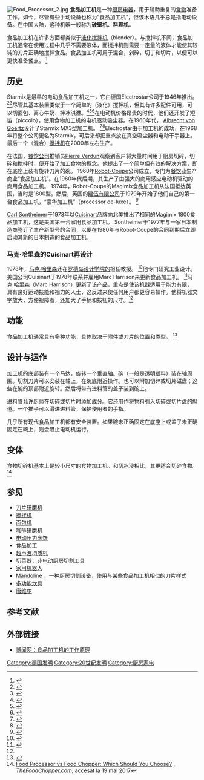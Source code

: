 [[File:Food_Processor_2.jpg|thumb]]
'''食品加工机'''是一种[[小家电|厨房电器]]，用于辅助重复的[[食物|食物]]准备工作。如今，尽管有些手动设备也称为“食品加工机”，但该术语几乎总是指电动设备。在中国大陆，这种机器一般称为'''破壁机'''、'''料理机'''。

食品加工机在许多方面都类似于[[液化搅拌机|液化搅拌机]]（blender）。与搅拌机不同，食品加工机通常在使用过程中几乎不需要液体，而搅拌机则需要一定量的液体才能使其较钝的刀片正确地搅拌食品。食品加工机可用于混合，剁碎，切丁和切片，以便可以更快准备餐点。 <ref>{{Cite web|title=Natural History of the Kitchen: Food Processor – Eat Me Daily|url=http://www.eatmedaily.com/2010/06/natural-history-of-the-kitchen-food-processor/|accessdate=2018-12-11|author=June 1|archive-date=2010-06-07|archive-url=https://web.archive.org/web/20100607075049/http://www.eatmedaily.com/2010/06/natural-history-of-the-kitchen-food-processor/|dead-url=no}}</ref>

== 历史 ==
Starmix是最早的电动食品加工机之一，它由德国Electrostar公司于1946年推出。 <ref>{{Cite web|title=Die Jahre 1945 - 1960|url=http://robert-schoettle.net/47-61/kriegbistod.html|accessdate=2012-10-14|date=|publisher=Robert-schoettle.net|archive-date=2012-11-05|archive-url=https://web.archive.org/web/20121105192938/http://robert-schoettle.net/47-61/kriegbistod.html|dead-url=no}}</ref><ref>{{Cite web|title=Sauger, Händetrockner und Industriesauger von Starmix, auch Haartrockner und Nass-Trockensauger|url=http://starmix.de/history.asp|accessdate=2012-10-14|author=Electrostar Gmbh|date=|publisher=Starmix.de|archive-date=2016-01-16|archive-url=https://web.archive.org/web/20160116220503/http://starmix.de/history.asp|dead-url=no}}</ref>尽管其基本装置类似于一个简单的（液化）搅拌机，但其有许多配件可用，可以切面包、离心牛奶、拌冰淇淋。<ref>{{Cite web|title=Starmix von Electrostar um 1960|url=http://www.eichwaelder.de/Altes/altesschild127.html|accessdate=2012-10-14|author=Martin Weck|date=|publisher=Eichwaelder.de|archive-date=2012-04-26|archive-url=https://web.archive.org/web/20120426022328/http://www.eichwaelder.de/Altes/altesschild127.html|dead-url=no}}</ref><ref>{{Cite web|title=Starmix - Werbung|url=https://www.youtube.com/watch?v=Qs5ZiYtgb2c|accessdate=2012-10-14|date=2009-04-29|publisher=YouTube|archive-date=2020-12-06|archive-url=https://web.archive.org/web/20201206211508/https://www.youtube.com/watch?v=Qs5ZiYtgb2c|dead-url=no}}</ref><ref>{{Cite web|title=Das Buch vom Starmix: Amazon.de: Bücher|url=https://www.amazon.de/Das-Buch-vom-Starmix/dp/B002200SEY|accessdate=2012-10-14|date=|publisher=Amazon.de|archive-date=2013-05-11|archive-url=https://web.archive.org/web/20130511113848/http://www.amazon.de/Das-Buch-vom-Starmix/dp/B002200SEY|dead-url=no}}</ref>在电动机价格昂贵的时代，他们还开发了短笛（piccolo），使用食物加工机的电机驱动吸尘器。在1960年代， [[阿尔布雷希特·冯·戈尔茨|Albrecht von Goertz]]设计了Starmix MX3型加工机。 <ref>{{Cite web|title=Der 007 des Designs - NZZ.ch, 23.02.2011|url=http://www.nzz.ch/nachrichten/kultur/kunst_architektur/der_007_des_designs_1.9649443.html|accessdate=2012-10-14|date=|publisher=Nzz.ch|archive-date=2011-02-28|archive-url=https://web.archive.org/web/20110228200856/http://www.nzz.ch/nachrichten/kultur/kunst_architektur/der_007_des_designs_1.9649443.html|dead-url=no}}</ref><ref>{{Cite web|title=Albrecht Graf Goertz: Eigensinn und Stilgefühl - SPIEGEL ONLINE - Auto|url=http://www.spiegel.de/fotostrecke/fotostrecke-63697-8.html|accessdate=2012-10-14|date=2011-01-22|publisher=Spiegel.de|archive-date=2011-09-14|archive-url=https://web.archive.org/web/20110914080851/http://www.spiegel.de/fotostrecke/fotostrecke-63697-8.html|dead-url=no}}</ref>Electrostar由于加工机的成功，在1968年将整个公司更名为Starmix，可后来却把重点放在真空吸尘器和电动干手器上。最后一个（混合）[[搅拌机|搅拌机]]在2000年左右生产。

在法国，[[餐饮公司|餐饮公司]]推销员[[皮埃尔·凡顿|Pierre Verdun]]观察到客户将大量时间用于厨房切碎，切碎和搅拌时，便开始了加工食物的概念。他提出了一个简单但有效的解决方案，即在底座上装有旋转刀片的碗。 1960年[[机器人轿跑车|Robot-Coupe]]公司成立，专门为[[外燴|餐饮]]业生产商业“食品加工机”。在1960年代后期，其生产了由强大的商用感应电动机驱动的商用食品加工机。 1974年，Robot-Coupe的Magimix食品加工机从法国抵达英国，当时是1800型。然后，英国的[[傑伍|建伍有限公司]]于1979年开始了他们自己的第一台食品加工机，“豪华加工机”（processor de-luxe）。 <ref>{{Cite web|title=About Kenwood Limited|url=http://www.kenwoodworld.com/uk/About-Kenwood/About/|accessdate=2012-07-10|author=Anonymous|work=Kenwood|archiveurl=https://web.archive.org/web/20120710004335/http://www.kenwoodworld.com/uk/About-Kenwood/About/|archivedate=2012-07-10}}</ref>

[[卡尔·颂瑟米尔|Carl Sontheimer]]于1973年以[[库西纳尔|Cuisinart]]品牌向北美推出了相同的Magimix 1800食品加工机，这是美国第一台家用食品加工机。 Sontheimer于1977年与一家日本制造商签订了生产新型号的合同，以便在1980年与Robot-Coupe的合同到期后立即启动其新的日本制造的食品加工机。

=== 马克·哈里森的Cuisinart再设计 ===
1978年，[[马克·哈里森|马克·哈里森]]还在[[羅德島設計學院|罗德岛设计学院的]]担任教授。 <ref>{{Cite web|title=Hagley Museum and Library: Marc Harrison papers (2193) -- Manuscripts and Archives Department|url=https://findingaids.hagley.org/xtf/view?docId=ead/2193.xml|accessdate=2018-12-11|work=findingaids.hagley.org|archive-date=2020-10-22|archive-url=https://web.archive.org/web/20201022203358/https://findingaids.hagley.org/xtf/view?docId=ead%2F2193.xml|dead-url=no}}</ref>他专门研究工业设计。美国公司Cuisinart于1978年联系并雇用Marc Harrison来更新食品加工机。 <ref name=":0">{{Cite book|title=ACCESSIBLE AMERICA : a history of disability and design.|last=BESS.|first=WILLIAMSON|date=2019|publisher=NEW YORK UNIVERSITY PRESS|isbn=978-1479894093|oclc=1032025841}}</ref>马克·哈里森（Marc Harrison）更新了该产品，重点是使该机器适用于能力有限，具有良好运动技能和视力的人士，这反过来使任何用户都更容易操作。他将机器文字放大，方便视障者，还加大了手柄和按钮的尺寸。<ref name=":0" />

== 功能 ==
食品加工机通常具有多种功能，具体取决于附件或刀片的位置和类型。 <ref name="Kitchn">{{Cite web|title=A Guide to the Food Processor Blades and Discs You're Not Using|url=https://www.thekitchn.com/a-guide-to-the-food-processor-blades-and-discs-youre-not-using-228700|accessdate=2017-12-04|author=Prakash|date=2016-03-15|first=Sheela|work=Kitchn|publisher=Apartment Therapy, LLC|archive-date=2019-04-02|archive-url=https://web.archive.org/web/20190402152149/https://www.thekitchn.com/a-guide-to-the-food-processor-blades-and-discs-youre-not-using-228700|dead-url=no}}</ref>

== 设计与运作 ==
加工机的底部装有一个马达，旋转一个垂直轴。碗（一般是透明塑料）装在轴周围。切割刀片可以安装在轴上，在碗底附近操作。也可以附加切碎或切片磁盘；这些在碗的顶部附近旋转。然后将带有进料管的盖子装到碗上。

进料管允许厨师在切碎或切片时添加成分。它还用作将物料引入切碎或切片盘的斜道。一个推子可以滑进进料管，保护使用者的手指。

几乎所有现代食品加工机都有安全装置。如果碗未正确固定在底座上或盖子未正确固定在碗上，则会阻止电动机运行。

== 变体 ==
食物切碎机基本上是较小尺寸的食物加工机。和切冰沙相比，其更适合切碎食物。 <ref>[http://thefoodchopper.com/food-processor-vs-food-chopper/ Food Processor vs Food Chopper: Which Should You Choose?] {{Wayback|url=http://thefoodchopper.com/food-processor-vs-food-chopper/ |date=20210213051220 }}, ''TheFoodChopper.com'', accesat la 19 mai 2017</ref>

== 参见 ==

* [[刀片研磨机|刀片研磨机]]
* [[攪拌機|搅拌机]]
* [[麵包機|面包机]]
* [[咖啡烹煮|咖啡研磨机]]
* [[壓力鍋|电动压力烹饪]]
* [[食品加工业|食品加工]]
* [[超声波作用|超声波均质机]]
* [[刨丝器|切菜器]]，非电动厨房切割工具
* [[家庭用機器人|家用机器人]]
* [[曼陀林|Mandoline]] ，一种厨房切割设备，使用与某些食品加工机相似的刀片样式
* [[多功能炊具|多功能炊具]]
* [[唐维尔|唐维尔]]

== 参考文献 ==
{{Reflist}}

== 外部链接 ==

* [http://home.howstuffworks.com/food-processor1.htm 博闻网：食品加工机的工作原理] {{Wayback|url=http://home.howstuffworks.com/food-processor1.htm |date=20200504051414 }}

[[Category:德国发明|Category:德国发明]]
[[Category:20世纪发明|Category:20世纪发明]]
[[Category:厨房家电|Category:厨房家电]]